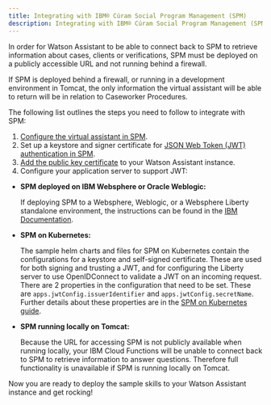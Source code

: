 ```yaml
---
title: Integrating with IBM® Cúram Social Program Management (SPM)
description: Integrating with IBM® Cúram Social Program Management (SPM)
---
```


<InlineNotification>

In order for Watson Assistant to be able to connect back to SPM to retrieve information about cases, clients or verifications, SPM must be deployed on a publicly accessible URL and not running behind a firewall.

If SPM is deployed behind a firewall, or running in a development environment in Tomcat, the only information the virtual assistant will be able to return will be in relation to Caseworker Procedures.

</InlineNotification>

The following list outlines the steps you need to follow to integrate with SPM:

1. [Configure the virtual assistant in SPM](https://www.ibm.com/docs/en/spm/8.0.0?topic=assistant-configuring-watson-settings).
2. Set up a keystore and signer certificate for [JSON Web Token (JWT) authentication in SPM](https://www.ibm.com/docs/en/spm/8.0.0?topic=assistant-generating-jwt-keystore-certificates).
3. [Add the public key certificate](https://www.ibm.com/docs/en/spm/8.0.0?topic=certificates-adding-public-key-watson-assistant) to your Watson Assistant instance.
4. Configure your application server to support JWT:

+ **SPM deployed on IBM Websphere or Oracle Weblogic:**

  If deploying SPM to a Websphere, Weblogic, or a Websphere Liberty standalone environment, the instructions can be found in the [IBM Documentation](https://www.ibm.com/docs/en/spm/8.0.0?topic=assistant-configuring-application-servers-json-web-tokens).
  
+ **SPM on Kubernetes:**

  The sample helm charts and files for SPM on Kubernetes contain the configurations for a keystore and self-signed certificate.
  These are used for both signing and trusting a JWT, and for configuring the Liberty server to use OpenIDConnect to validate a JWT on an incoming request.
  There are 2 properties in the configuration that need to be set. These are `apps.jwtConfig.issuerIdentifier` and `apps.jwtConfig.secretName`.
  Further details about these properties are in the [SPM on Kubernetes guide](https://pages.github.ibm.com/wh-curamspm-devops/spm-kubernetes/deployment/config-reference/).
  
+ **SPM running locally on Tomcat:**

  Because the URL for accessing SPM is not publicly available when running locally, your IBM Cloud Functions will be unable to connect back to SPM to retrieve information to answer questions.
  Therefore full functionality is unavailable if SPM is running locally on Tomcat.

Now you are ready to deploy the sample skills to your Watson Assistant instance and get rocking!

